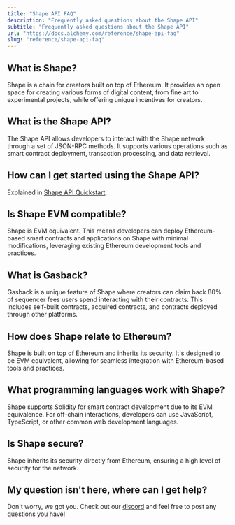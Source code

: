 ```yaml
---
title: "Shape API FAQ"
description: "Frequently asked questions about the Shape API"
subtitle: "Frequently asked questions about the Shape API"
url: "https://docs.alchemy.com/reference/shape-api-faq"
slug: "reference/shape-api-faq"
---
```


## What is Shape?

Shape is a chain for creators built on top of Ethereum. It provides an open space for creating various forms of digital content, from fine art to experimental projects, while offering unique incentives for creators.

## What is the Shape API?

The Shape API allows developers to interact with the Shape network through a set of JSON-RPC methods. It supports various operations such as smart contract deployment, transaction processing, and data retrieval.

## How can I get started using the Shape API?

Explained in [Shape API Quickstart](/reference/shape-api-quickstart).

## Is Shape EVM compatible?

Shape is EVM equivalent. This means developers can deploy Ethereum-based smart contracts and applications on Shape with minimal modifications, leveraging existing Ethereum development tools and practices.

## What is Gasback?

Gasback is a unique feature of Shape where creators can claim back 80% of sequencer fees users spend interacting with their contracts. This includes self-built contracts, acquired contracts, and contracts deployed through other platforms.

## How does Shape relate to Ethereum?

Shape is built on top of Ethereum and inherits its security. It's designed to be EVM equivalent, allowing for seamless integration with Ethereum-based tools and practices.

## What programming languages work with Shape?

Shape supports Solidity for smart contract development due to its EVM equivalence. For off-chain interactions, developers can use JavaScript, TypeScript, or other common web development languages.

## Is Shape secure?

Shape inherits its security directly from Ethereum, ensuring a high level of security for the network.

## My question isn't here, where can I get help?

Don't worry, we got you. Check out our [discord](https://alchemy.com/discord) and feel free to post any questions you have!
